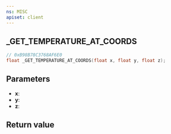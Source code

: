 ```yaml
---
ns: MISC
apiset: client
---
```

## _GET_TEMPERATURE_AT_COORDS

```c
// 0xB98B78C3768AF6E0
float _GET_TEMPERATURE_AT_COORDS(float x, float y, float z);
```


## Parameters
* **x**:
* **y**:
* **z**:

## Return value